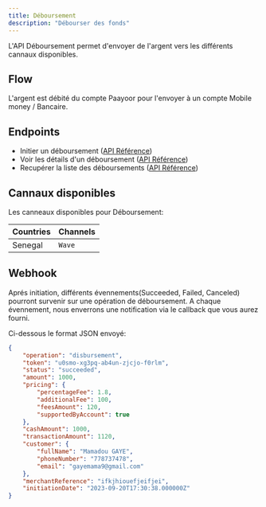 ```yaml
---
title: Déboursement
description: "Débourser des fonds"
---
```


L'API Déboursement permet d'envoyer de l'argent vers les différents cannaux disponibles.

## Flow

L'argent est débité du compte Paayoor pour l'envoyer à un compte Mobile money / Bancaire.

## Endpoints

- Initier un déboursement ([API Référence](/api-reference/endpoint/post-disbursement))
- Voir les détails d'un déboursement ([API Référence](/api-reference/endpoint/get-disbursement))
- Recupérer la liste des déboursements ([API Référence](/api-reference/endpoint/get-disbursements))

## Cannaux disponibles

Les canneaux disponibles pour Déboursement:

| Countries | Channels         |
| --------- | ---------------- |
| Senegal   | `Wave`           |

## Webhook

Aprés initiation, différents évennements(Succeeded, Failed, Canceled) pourront survenir sur une opération de déboursement. 
A chaque évennement, nous enverrons une notification via le callback que vous aurez fourni.

Ci-dessous le format JSON envoyé:

```json
{
    "operation": "disbursement",
    "token": "u0smo-xg3pq-ab4un-zjcjo-f0rlm",
    "status": "succeeded",
    "amount": 1000,
    "pricing": {
        "percentageFee": 1.8,
        "additionalFee": 100,
        "feesAmount": 120,
        "supportedByAccount": true
    },
    "cashAmount": 1000,
    "transactionAmount": 1120,
    "customer": {
        "fullName": "Mamadou GAYE",
        "phoneNumber": "778737478",
        "email": "gayemama9@gmail.com"
    },
    "merchantReference": "ifkjhiouefjeifjei",
    "initiationDate": "2023-09-20T17:30:38.000000Z"
}
```

